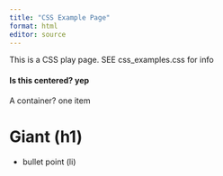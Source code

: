 ```yaml
---
title: "CSS Example Page"
format: html
editor: source
---
```


This is a CSS play page.
 SEE css_examples.css for info


:::{.test}
#### Is this centered? yep
:::

:::{.container}
A container?
one item
:::
# Giant (h1)

-   bullet point (li)